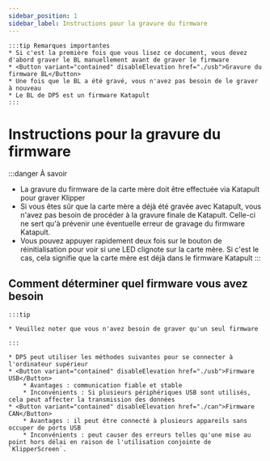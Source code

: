 ```yaml
---
sidebar_position: 1
sidebar_label: Instructions pour la gravure du firmware
---
```





    :::tip Remarques importantes
    * Si c'est la première fois que vous lisez ce document, vous devez d'abord graver le BL manuellement avant de graver le firmware
    * <Button variant="contained" disableElevation href="./usb">Gravure du firmware BL</Button>
    * Une fois que le BL a été gravé, vous n'avez pas besoin de le graver à nouveau
    * Le BL de DP5 est un firmware Katapult
    :::


# Instructions pour la gravure du firmware

:::danger À savoir
* La gravure du firmware de la carte mère doit être effectuée via Katapult pour graver Klipper
* Si vous êtes sûr que la carte mère a déjà été gravée avec Katapult, vous n'avez pas besoin de procéder à la gravure finale de Katapult. Celle-ci ne sert qu'à prévenir une éventuelle erreur de gravage du firmware Katapult.
* Vous pouvez appuyer rapidement deux fois sur le bouton de réinitialisation pour voir si une LED clignote sur la carte mère. Si c'est le cas, cela signifie que la carte mère est déjà dans le firmware Katapult
:::

## Comment déterminer quel firmware vous avez besoin

    :::tip

    * Veuillez noter que vous n'avez besoin de graver qu'un seul firmware

    :::
    
    * DP5 peut utiliser les méthodes suivantes pour se connecter à l'ordinateur supérieur
    * <Button variant="contained" disableElevation href="./usb">Firmware USB</Button>
        * Avantages : communication fiable et stable
        * Inconvénients : Si plusieurs périphériques USB sont utilisés, cela peut affecter la transmission des données
    * <Button variant="contained" disableElevation href="./can">Firmware CAN</Button>
        * Avantages : il peut être connecté à plusieurs appareils sans occuper de ports USB
        * Inconvénients : peut causer des erreurs telles qu'une mise au point hors délai en raison de l'utilisation conjointe de `KlipperScreen`.
